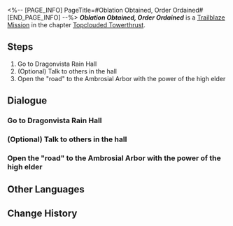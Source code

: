 <%-- [PAGE_INFO]
PageTitle=#Oblation Obtained, Order Ordained#
[END_PAGE_INFO] --%>
{{Stub|Dialogue.}}
{{Mission Infobox
|id            = 1021401
|title         = 
|image         = <!--Mission Oblation Obtained, Order Ordained.png-->
|type          = Trailblaze
|event_name    = 
|chapter       = Topclouded Towerthrust
|requirements  = [[Trailblaze Mission]] ''[[Dragon Mislay, Dreams Astray]]'' completed
|summary       = <!--official mission summary from Fate's Atlas-->
|characters    = Trailblazer
|startLocation = [[The Xianzhou Luofu]] - [[Dragonprayer Terrace]]
|world         = The Xianzhou Luofu
|area          = Dragonprayer Terrace
|prev          = Dragon Mislay, Dreams Astray
|next          = 
|rewards       = 
}}
'''''Oblation Obtained, Order Ordained''''' is a [[Trailblaze Mission]] in the chapter [[Topclouded Towerthrust]].

==Steps==
# Go to Dragonvista Rain Hall
# (Optional) Talk to others in the hall
# Open the "road" to the Ambrosial Arbor with the power of the high elder

<!--
==Gameplay Notes==

--><!--
==Trial Character==

-->
==Dialogue==
{{Stub Dialogue}}
{{Dialogue End}}

===Go to Dragonvista Rain Hall===
{{Mission Description|type=trailblaze|location=Scalegorge Waterscape|update|When you stepped into Scalegorge Waterscape, you never thought that you would encounter such a chaotic situation. The old nemesis who sought vengeance blocked your way, and the young swordsman pursuing him was determined to not let either of you leave. It wasn't until General Jing Yuan appeared that you realized your past on the Xianzhou was finally catching up to you.<br />Someone had led you, the reincarnation of the Vidyadhara high elder, to this place. Someone is asking you to reproduce the miracles of the past &mdash; except no one ever asked you whether you consent to all this.}}
{{Dialogue Start}}
:{{tx}}
{{Dialogue End}}

===(Optional) Talk to others in the hall===
{{Dialogue Start}}
:{{tx}}
{{Dialogue End}}

===Open the "road" to the Ambrosial Arbor with the power of the high elder===
{{Mission Description|type=trailblaze|location=Scalegorge Waterscape|update|As the reincarnation of Vidyadhara high elder, you were responsible for guarding the Ambrosial Arbor in your previous life, and you were a hero that everyone looked up to. But an impulsive crime changed everyone's destiny.<br />You were determined not to repeat the same mistakes, to never again return to your homeland, and to never again take on the shape of that high elder... Unfortunately, that was all just wishful thinking.}}
{{Dialogue Start}}
:{{tx}}
{{Dialogue End}}

==Other Languages==
{{Other Languages
|en   = Oblation Obtained, Order Ordained
|zhs  = 得其雨露，安其壤土
|zht  = 得其雨露，安其壤土
|ja   = その雨露を得、その壌土を安んずる
|ko   = 거두어진 비와 이슬, 평온해진 땅
|es   = Ofrenda obtenida, orden ordenada
|fr   = Oblation obtenue, ordre ordonné
|ru   = Вода стекается, земля унимается
|th   = หยดพิรุณหยาดริน ชโลมดินสู่นิทรา
|vi   = Nhận Ân Huệ, Giấc Ngủ Êm Đềm
|de   = Opfer und Regen, Ordnung und Segen
|id   = Hujan dan Embun Memadatkan Lempung
|pt   = Obliteração Obtida, Ordem Restaurada
}}

==Change History==
{{Change History|1.2}}
